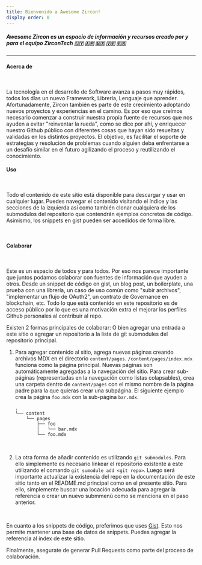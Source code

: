 ```yaml
---
title: Bienvenido a Awesome Zircon!
display order: 0
---
```


##### <b>Awesome Zircon</b> es un espacio de información y recursos creado por y para el equipo ZirconTech 🇺🇾 🇦🇷 🇲🇽 🇻🇪 🇪🇸

<hr />

#### Acerca de 
<br />
<p>
La tecnología en el desarrollo de Software avanza a pasos muy rápidos, todos los días un nuevo Framework, Librería, Lenguaje que aprender. 
Afortunadamente, Zircon también es parte de este crecimiento adoptando nuevos proyectos y experiencias en el camino. Es por eso que creímos necesario
comenzar a construir nuestra propia fuente de recursos que nos ayuden a evitar "reinventar la rueda", como se dice por ahí, y enriquecer nuestro Github público
con diferentes cosas que hayan sido resueltas y validadas en los distintos proyectos. El objetivo, es facilitar el soporte de estrategias y resolución de problemas cuando
alguien deba enfrentarse a un desafío similar en el futuro agilizando el proceso y reutilizando el conocimiento.
</p>

#### Uso
<br />
<p>
Todo el contenido de este sitio está disponible para descargar y usar en cualquier lugar. Puedes navegar el contenido visitando el índice y las secciones de la izquierda así como también
clonar cualquiera de los submodulos del repositorio que contendrán ejemplos concretos de código. Asimismo, los snippets en gist pueden ser accedidos de forma libre.
</p>
<br />

#### Colaborar
<br />

Este es un espacio de todos y para todos. Por eso nos parece importante que juntos podamos colaborar con fuentes de información que ayuden a otros. Desde un snippet de código en gist,
un blog post, un boilerplate, una prueba con una librería, un caso de uso común como "subir archivos", "implementar un flujo de OAuth2", un contrato de Governance en blockchain, etc.
Todo lo que está contenido en este repositorio es de acceso público por lo que es una motivación extra el mejorar los perfiles Github personales al contribuir al repo.

Existen 2 formas principales de colaborar: O bien agregar una entrada a este sitio o agregar un repositorio a la lista de git submodules del repositorio principal.

1.  Para agregar contenido al sitio, agrega nuevas páginas creando archivos MDX en el directorio `content/pages`. `/content/pages/index.mdx` funciona como la página principal. 
    Nuevas páginas son automáticamente agregadas a la navegación del sitio. Para crear sub-páginas (representadas en la navegación como listas colapsables), 
    crea una carpeta dentro de `content/pages` con el mismo nombre de la página padre para la que quieras crear una subpágina. 
    El siguiente ejemplo crea la página `foo.mdx` con la sub-página `bar.mdx`.

    ```text
    .
    └── content
        └── pages
            ├── foo
            │   └── bar.mdx
            └── foo.mdx
    ```
<br />

2.  La otra forma de añadir contenido es utilizando `git submodules`. Para ello simplemente es necesario linkear el repositorio existente a este utilizando el comando
    `git sumodule add <git repo>`. Luego será importante actualizar la existencia del repo en la documentación de este sitio tanto en el README.md principal como en el presente sitio.
    Para ello, simplemente buscar una locación adecuada para agregar la referencia o crear un nuevo submmenú como se menciona en el paso anterior.

<br />

En cuanto a los snippets de código, preferimos que uses [Gist](https://gist.github.com/). Esto nos permite mantener una base de datos de snippets. Puedes agregar la referencia al index de este sitio.

Finalmente, asegurate de generar Pull Requests como parte del proceso de colaboración.


